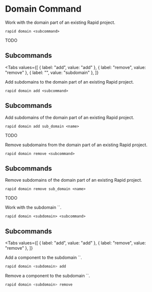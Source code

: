 # Domain Command

Work with the domain part of an existing Rapid project.

```
rapid domain <subcommand>
```

TODO

## Subcommands

<Tabs
  values={[
    { label: "add", value: "add" },
    { label: "remove", value: "remove" },
    { label: "<subdomain>", value: "subdomain" },
  ]}
>
<TabItem value="add">
Add subdomains to the domain part of an existing Rapid project.

```
rapid domain add <subcommand>
```

## Subcommands

Add subdomains of the domain part of an existing Rapid project.

```
rapid domain add sub_domain <name>
```

TODO

</TabItem>
<TabItem value="remove">
Remove subdomains from the domain part of an existing Rapid project.

```
rapid domain remove <subcommand>
```

## Subcommands

Remove subdomains of the domain part of an existing Rapid project.

```
rapid domain remove sub_domain <name>
```

TODO

</TabItem>
<TabItem value="subdomain">
Work with the subdomain `<subdomain>`.

```
rapid domain <subdomain> <subcommand>
```

## Subcommands

<Tabs
  values={[
    { label: "add", value: "add" },
    { label: "remove", value: "remove" },
  ]}
>
<TabItem value="add">
Add a component to the subdomain `<subdomain>`.

```bash
rapid domain <subdomain> add
```
</TabItem>
<TabItem value="remove">
Remove a component to the subdomain `<subdomain>`.

```bash
rapid domain <subdomain> remove
```
</TabItem>
</Tabs>

</TabItem>
</Tabs>
